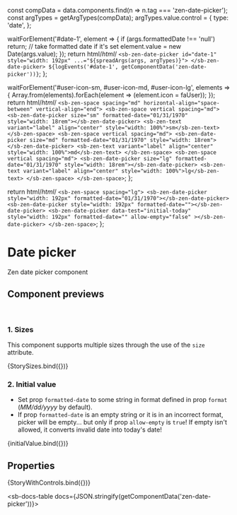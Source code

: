 
const compData = data.components.find(n => n.tag === 'zen-date-picker');
const argTypes = getArgTypes(compData);
argTypes.value.control = {
  type: 'date',
};

<Meta title="Forms/Date picker" component="zen-date-picker" argTypes={argTypes} />

  waitForElement('#date-1', element => {
    if (args.formattedDate !== 'null') return; // take formatted date if it's set
    element.value = new Date(args.value);
  });
  return html/*html*/ `
    <sb-zen-date-picker id="date-1" style="width: 192px" ...="${spreadArgs(args, argTypes)}"> </sb-zen-date-picker>
    ${logEvents('#date-1', getComponentData('zen-date-picker'))}
  `;
};

  waitForElement('#user-icon-sm, #user-icon-md, #user-icon-lg', elements => {
    Array.from(elements).forEach(element => (element.icon = faUser));
  });
  return html/*html*/ `
    <sb-zen-space spacing="md" horizontal-align="space-between" vertical-align="end">
      <sb-zen-space vertical spacing="md">
        <sb-zen-date-picker size="sm" formatted-date="01/31/1970" style="width: 18rem"></sb-zen-date-picker>
        <sb-zen-text variant="label" align="center" style="width: 100%">sm</sb-zen-text>
      </sb-zen-space>
      <sb-zen-space vertical spacing="md">
        <sb-zen-date-picker size="md" formatted-date="01/31/1970" style="width: 18rem"></sb-zen-date-picker>
        <sb-zen-text variant="label" align="center" style="width: 100%">md</sb-zen-text>
      </sb-zen-space>
      <sb-zen-space vertical spacing="md">
        <sb-zen-date-picker size="lg" formatted-date="01/31/1970" style="width: 18rem"></sb-zen-date-picker>
        <sb-zen-text variant="label" align="center" style="width: 100%">lg</sb-zen-text>
      </sb-zen-space>
    </sb-zen-space>
  `;
};

  return html/*html*/ `
    <sb-zen-space spacing="lg">
      <sb-zen-date-picker style="width: 192px" formatted-date="01/31/1970"></sb-zen-date-picker>
      <sb-zen-date-picker style="width: 192px" formatted-date=""></sb-zen-date-picker>
      <sb-zen-date-picker
        data-test="initial-today"
        style="width: 192px"
        formatted-date=""
        allow-empty="false"
      ></sb-zen-date-picker>
    </sb-zen-space>
  `;
};

# Date picker

Zen date picker component

## Component previews

<br />

### 1. Sizes

This component supports multiple sizes through the use of the `size` attribute.

<Canvas>
  <Story name="StorySizes">{StorySizes.bind({})}</Story>
</Canvas>

### 2. Initial value

- Set prop `formatted-date` to some string in format defined in prop `format` (_MM/dd/yyyy_ by default).
- If prop `formatted-date` is an empty string or it is in an incorrect format, picker will be empty... but only if prop `allow-empty` is `true`! If empty isn't allowed, it converts invalid date into today's date!

<Canvas>
  <Story name="initial">{initialValue.bind({})}</Story>
</Canvas>

## Properties

<Canvas>
  <Story
    name="default"
    args={{
      ...getDefaultArgs(argTypes),
      value: new Date().getTime(),
    }}
  >
    {StoryWithControls.bind({})}
  </Story>
</Canvas>

<ArgsTable story="default" />

<sb-docs-table docs={JSON.stringify(getComponentData('zen-date-picker'))}></sb-docs-table>
